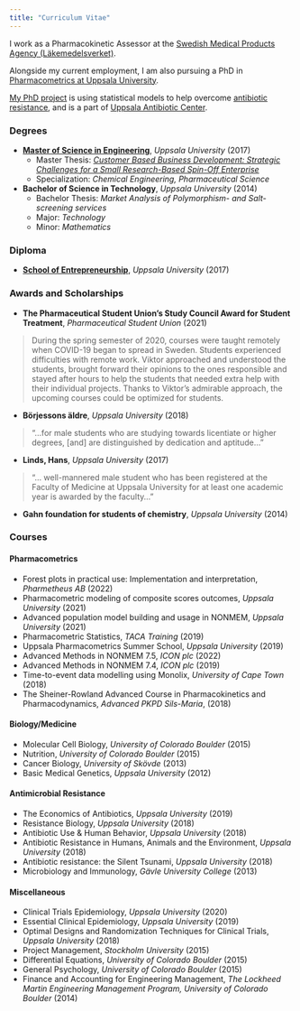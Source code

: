 ```yaml
---
title: "Curriculum Vitae"
---
```


I work as a Pharmacokinetic Assessor at the [Swedish Medical Products Agency (Läkemedelsverket)](https://www.lakemedelsverket.se/en).

Alongside my current employment, I am also pursuing a PhD in [Pharmacometrics at Uppsala University](https://farmaci.uu.se/research/pharmacometrics/).   

[My PhD project](https://uac.uu.se/uac-research/colistin-pkpd/) is using statistical models to help overcome [antibiotic resistance](https://www.reactgroup.org/antibiotic-resistance/), and is a part of [Uppsala Antibiotic Center](https://uac.uu.se).  

### Degrees  
* [**Master of Science in Engineering**](http://www.uu.se/en/admissions/master/selma/studieplan/?planId=405&pKod=TKT2Y&lasar=), _Uppsala University_ (2017)
  * Master Thesis: [_Customer Based Business Development: Strategic Challenges for a Small Research-Based Spin-Off Enterprise_](http://www.diva-portal.org/smash/get/diva2:1137512/FULLTEXT01.pdf)
  * Specialization: _Chemical Engineering, Pharmaceutical Science_

* **Bachelor of Science in Technology**, _Uppsala University_ (2014)
  * Bachelor Thesis: _Market Analysis of Polymorphism- and Salt-screening services_
  * Major: _Technology_
  * Minor: _Mathematics_

### Diploma  
* [**School of Entrepreneurship**](https://cie.uu.se/industrial-engineering-and-management/education/entrepreneurship/), _Uppsala University_ (2017)


### Awards and Scholarships
* **The Pharmaceutical Student Union’s Study Council Award for Student Treatment**, _Pharmaceutical Student Union_ (2021)

> During the spring semester of 2020, courses were taught remotely when COVID-19 began to spread in Sweden. Students experienced difficulties with remote work. Viktor approached and understood the students, brought forward their opinions to the ones responsible and stayed after hours to help the students that needed extra help with their individual projects. Thanks to Viktor’s admirable approach, the upcoming courses could be optimized for students.

* **Börjessons äldre**, _Uppsala University_ (2018)  

> "...for male students who are studying towards licentiate or higher degrees, [and] are distinguished by dedication and aptitude..."

* **Linds, Hans**, _Uppsala University_ (2017)

> "... well-mannered male student who has been registered at the Faculty of Medicine at Uppsala University for at least one academic year is awarded by the faculty..."

* **Gahn foundation for students of chemistry**, _Uppsala University_ (2014)

### Courses

#### Pharmacometrics 

* Forest plots in practical use: Implementation and interpretation, _Pharmetheus AB_ (2022)
* Pharmacometric modeling of composite scores outcomes, _Uppsala University_ (2021)
* Advanced population model building and usage in NONMEM, _Uppsala University_ (2021)
* Pharmacometric Statistics, _TACA Training_ (2019)
* Uppsala Pharmacometrics Summer School, _Uppsala University_ (2019)
* Advanced Methods in NONMEM 7.5, _ICON plc_ (2022)
* Advanced Methods in NONMEM 7.4, _ICON plc_ (2019)
* Time-to-event data modelling using Monolix, _University of Cape Town_ (2018)
* The Sheiner-Rowland Advanced Course in Pharmacokinetics and Pharmacodynamics, _Advanced PKPD Sils-Maria_, (2018)

#### Biology/Medicine

* Molecular Cell Biology, _University of Colorado Boulder_ (2015)
* Nutrition, _University of Colorado Boulder_ (2015)
* Cancer Biology, _University of Skövde_ (2013)
* Basic Medical Genetics, _Uppsala University_ (2012)

#### Antimicrobial Resistance 

* The Economics of Antibiotics, _Uppsala University_ (2019)
* Resistance Biology, _Uppsala University_ (2018)
* Antibiotic Use & Human Behavior, _Uppsala University_ (2018)
* Antibiotic Resistance in Humans, Animals and the Environment, _Uppsala University_ (2018)
* Antibiotic resistance: the Silent Tsunami, _Uppsala University_ (2018)
* Microbiology and Immunology, _Gävle University College_ (2013)

#### Miscellaneous 

* Clinical Trials Epidemiology, _Uppsala University_ (2020)
* Essential Clinical Epidemiology, _Uppsala University_ (2019)
* Optimal Designs and Randomization Techniques for Clinical Trials, _Uppsala University_ (2018)
* Project Management, _Stockholm University_ (2015)
* Differential Equations, _University of Colorado Boulder_ (2015)
* General Psychology, _University of Colorado Boulder_ (2015)
* Finance and Accounting for Engineering Management, _The Lockheed Martin Engineering Management Program, University of Colorado Boulder_ (2014)
